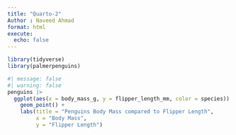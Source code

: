 ```yaml
---
title: "Quarto-2"
Author : Naveed Ahmad
format: html
execute: 
  echo: false
---
```



```r
library(tidyverse)
library(palmerpenguins)
```


```r
#| message: false
#| warning: false
penguins |> 
  ggplot(aes(x = body_mass_g, y = flipper_length_mm, color = species)) +
    geom_point() +
    labs(title = "Penguins Body Mass compared to Flipper Length", 
         x = "Body Mass", 
         y = "Flipper Length")
```
